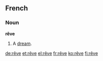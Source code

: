 ==French==

===Noun===
'''rêve'''
# A [[dream]].

[[de:rêve]]
[[et:rêve]]
[[el:rêve]]
[[fr:rêve]]
[[ko:rêve]]
[[fi:rêve]]
